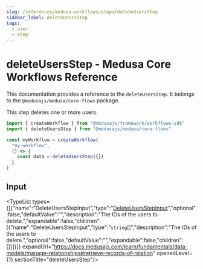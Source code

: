 ```yaml
---
slug: /references/medusa-workflows/steps/deleteUsersStep
sidebar_label: deleteUsersStep
tags:
  - user
  - step
---
```



# deleteUsersStep - Medusa Core Workflows Reference

This documentation provides a reference to the `deleteUsersStep`. It belongs to the `@medusajs/medusa/core-flows` package.

This step deletes one or more users.

```ts title="src/workflows/my-workflow.ts"
import { createWorkflow } from "@medusajs/framework/workflows-sdk"
import { deleteUsersStep } from "@medusajs/medusa/core-flows"

const myWorkflow = createWorkflow(
  "my-workflow",
  () => {
    const data = deleteUsersStep({})
  }
)
```
  

## Input

<TypeList types={[{"name":"DeleteUsersStepInput","type":"[DeleteUsersStepInput](../../../../types/core_flows.DeleteUsersStepInput/page.mdx)","optional":false,"defaultValue":"","description":"The IDs of the users to delete.","expandable":false,"children":[{"name":"DeleteUsersStepInput","type":"`string`[]","description":"The IDs of the users to delete.","optional":false,"defaultValue":"","expandable":false,"children":[]}]}]} expandUrl="https://docs.medusajs.com/learn/fundamentals/data-models/manage-relationships#retrieve-records-of-relation" openedLevel={1} sectionTitle="deleteUsersStep"/>

